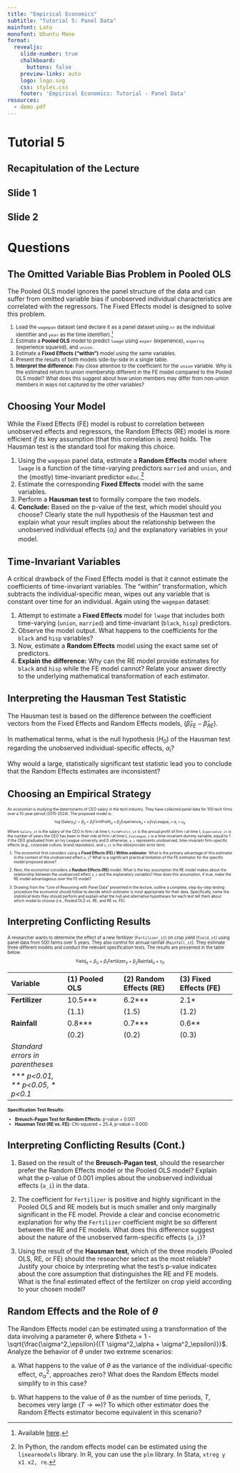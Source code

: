 ```yaml
---
title: "Empirical Economics"
subtitle: "Tutorial 5: Panel Data"
mainfont: Lato
monofont: Ubuntu Mono
format:
  revealjs: 
    slide-number: true
    chalkboard: 
      buttons: false
    preview-links: auto
    logo: logo.svg
    css: styles.css
    footer: 'Empirical Economics: Tutorial - Panel Data'
resources:
  - demo.pdf
---
```


# Tutorial 5

## Recapitulation of the Lecture

## Slide 1

## Slide 2

# Questions

## The Omitted Variable Bias Problem in Pooled OLS

The Pooled OLS model ignores the panel structure of the data and can suffer from omitted variable bias if unobserved individual characteristics are correlated with the regressors. The Fixed Effects model is designed to solve this problem.

:::{style="font-size: 0.8em;"}

1.  Load the `wagepan` dataset (and declare it as a panel dataset using `nr` as the individual identifier and `year` as the time identifier).^[Available [here](https://github.com/basm92/ee_website/raw/refs/heads/master/tutorials/datafiles/WAGEPAN.DTA).]
2.  Estimate a **Pooled OLS** model to predict `lwage` using `exper` (experience), `expersq` (experience squared), and `union`.
3.  Estimate a **Fixed Effects ("within")** model using the same variables.
4.  Present the results of both models side-by-side in a single table.
5.  **Interpret the difference:** Pay close attention to the coefficient for the `union` variable. Why is the estimated return to union membership different in the FE model compared to the Pooled OLS model? What does this suggest about how union members may differ from non-union members in ways not captured by the other variables?

:::

## Choosing Your Model 

While the Fixed Effects (FE) model is robust to correlation between unobserved effects and regressors, the Random Effects (RE) model is more efficient *if* its key assumption (that this correlation is zero) holds. The Hausman test is the standard tool for making this choice.

1.  Using the `wagepan` panel data, estimate a **Random Effects** model where `lwage` is a function of the time-varying predictors `married` and `union`, and the (mostly) time-invariant predictor `educ`.^[In Python, the random effects model can be estimated using the `linearmodels` library. In R, you can use the `plm` library. In Stata, `xtreg y x1 x2, re`.]
2.  Estimate the corresponding **Fixed Effects** model with the same variables.
3.  Perform a **Hausman test** to formally compare the two models.
4.  **Conclude:** Based on the p-value of the test, which model should you choose? Clearly state the null hypothesis of the Hausman test and explain what your result implies about the relationship between the unobserved individual effects ($\alpha_i$) and the explanatory variables in your model.


## Time-Invariant Variables

A critical drawback of the Fixed Effects model is that it cannot estimate the coefficients of time-invariant variables. The "within" transformation, which subtracts the individual-specific mean, wipes out any variable that is constant over time for an individual. Again using the `wagepan` dataset:

1.  Attempt to estimate a **Fixed Effects** model for `lwage` that includes both time-varying (`union`, `married`) and time-invariant (`black`, `hisp`) predictors.
2.  Observe the model output. What happens to the coefficients for the `black` and `hisp` variables?
3.  Now, estimate a **Random Effects** model using the exact same set of predictors.
4.  **Explain the difference:** Why can the RE model provide estimates for `black` and `hisp` while the FE model cannot? Relate your answer directly to the underlying mathematical transformation of each estimator.


## Interpreting the Hausman Test Statistic

The Hausman test is based on the difference between the coefficient vectors from the Fixed Effects and Random Effects models, $(\hat{\beta}_{FE} - \hat{\beta}_{RE})$. 

In mathematical terms, what is the null hypothesis ($H_0$) of the Hausman test regarding the unobserved individual-specific effects, $\alpha_i$? 

Why would a large, statistically significant test statistic lead you to conclude that the Random Effects estimates are inconsistent?

## Choosing an Empirical Strategy

:::{style="font-size:0.6em;"}

An economist is studying the determinants of CEO salary in the tech industry. They have collected panel data for 100 tech firms over a 10-year period (2015-2024). The proposed model is:
  
  $$
      \log(\text{Salary}_{it}) = \beta_0 + \beta_1 \text{FirmProfit}_{it} + \beta_2 \text{Experience}_{it} + \gamma_1 \text{IvyLeague}_{i} + a_i + u_{it}
  $$

Where `Salary_it` is the salary of the CEO in firm *i* at time *t*, `FirmProfit_it` is the annual profit of firm *i* at time *t*, `Experience_it` is the number of years the CEO has been in their role at firm *i* at time *t*, `IvyLeague_i` is a time-invariant dummy variable, equal to 1 if the CEO graduated from an Ivy League university and 0 otherwise, `a_i` represents unobserved, time-invariant firm-specific effects (e.g., corporate culture, brand reputation), and `u_it` is the idiosyncratic error term.


1.  The economist first considers using a **Fixed Effects (FE) / Within estimator**. What is the primary advantage of this estimator in the context of the unobserved effect `a_i`? What is a significant practical limitation of the FE estimator for the specific model proposed above?

2.  Next, the economist considers a **Random Effects (RE)** model. What is the key assumption the RE model makes about the relationship between the unobserved effect `a_i` and the explanatory variables? How does this assumption, if true, make the RE model advantageous over the FE model?

3.  Drawing from the "Line of Reasoning with Panel Data" presented in the lecture, outline a complete, step-by-step testing procedure the economist should follow to decide which estimator is most appropriate for their data. Specifically, name the statistical tests they should perform and explain what the null and alternative hypotheses for each test tell them about which model to choose (i.e., Pooled OLS vs. RE, and RE vs. FE).

:::

## Interpreting Conflicting Results

:::{style="font-size:0.7em;"}

A researcher wants to determine the effect of a new fertilizer (`Fertilizer_it`) on crop yield (`Yield_it`) using panel data from 500 farms over 5 years. They also control for annual rainfall (`Rainfall_it`). They estimate three different models and conduct the relevant specification tests. The results are presented in the table below.

  $$
    \text{Yield}_{it} = \beta_0 + \beta_1 \text{Fertilizer}_{it} + \beta_2 \text{Rainfall}_{it} + v_{it}
  $$

:::

:::{style="font-size:1.2m;"}

| Variable | (1) Pooled OLS | (2) Random Effects (RE) | (3) Fixed Effects (FE) |
| :--- | :--- | :--- | :--- |
| **Fertilizer** | 10.5*** | 6.2*** | 2.1* |
| | (1.1) | (1.5) | (1.2) |
| **Rainfall** | 0.8*** | 0.7*** | 0.6** |
| | (0.2) | (0.2) | (0.3) |
| _Standard errors in parentheses_ |
| _*** p<0.01, ** p<0.05, * p<0.1_ |

::: 

:::{style="font-size:0.7em;"}

**Specification Test Results:**

*   **Breusch-Pagan Test for Random Effects:** p-value = 0.001
*   **Hausman Test (RE vs. FE):** Chi-squared = 25.4, p-value = 0.000

:::

## Interpreting Conflicting Results (Cont.)

1.  Based on the result of the **Breusch-Pagan test**, should the researcher prefer the Random Effects model or the Pooled OLS model? Explain what the p-value of 0.001 implies about the unobserved individual effects (`a_i`) in the data.

2.  The coefficient for `Fertilizer` is positive and highly significant in the Pooled OLS and RE models but is much smaller and only marginally significant in the FE model. Provide a clear and concise econometric explanation for why the `Fertilizer` coefficient might be so different between the RE and FE models. What does this difference suggest about the nature of the unobserved farm-specific effects (`a_i`)?

3.  Using the result of the **Hausman test**, which of the three models (Pooled OLS, RE, or FE) should the researcher select as the most reliable? Justify your choice by interpreting what the test's p-value indicates about the core assumption that distinguishes the RE and FE models. What is the final estimated effect of the fertilizer on crop yield according to your chosen model?


## Random Effects and the Role of $\theta$

The Random Effects model can be estimated using a transformation of the data involving a parameter $\theta$, where $\theta = 1 - \sqrt{\frac{\sigma^2_\epsilon}{(T \sigma^2_\alpha + \sigma^2_\epsilon)}}$. Analyze the behavior of $\theta$ under two extreme scenarios:

a. What happens to the value of $\theta$ as the variance of the individual-specific effect, $\sigma^2_\alpha$, approaches zero? What does the Random Effects model simplify to in this case?

b. What happens to the value of $\theta$ as the number of time periods, $T$, becomes very large ($T \to \infty$)? To which other estimator does the Random Effects estimator become equivalent in this scenario?

